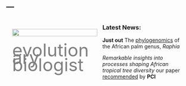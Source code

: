 ---
---


<style>
  .col2 {
    columns: 2 200px;         /* number of columns and width in pixels*/
    -webkit-columns: 2 200px; /* chrome, safari */
    -moz-columns: 2 200px;    /* firefox */
  }
</style>

<div class="col2" style="padding:16px">

![](images/me2.png){width=100% style="float:right"}

<br></br>

<font size="40" color="grey" style="LINE-HEIGHT:20px">evolutionary biologist</font>

### Latest News: 

__Just out__ The [phylogenomics](https://doi.org/10.1038/s41598-019-52403-2) of the African palm genus, _Raphia_

_Remarkable insights into processes shaping African tropical tree diversity_ our paper [recommended](https://evolbiol.peercommunityin.org/public/rec?id=225&reviews=True) by __PCI__

</div>